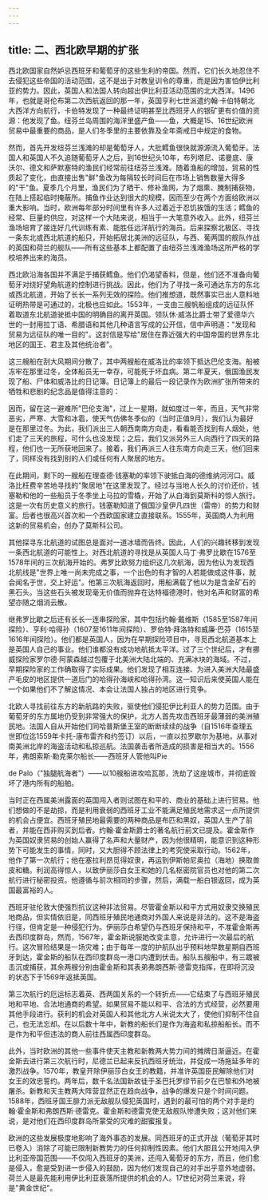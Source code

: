 ```yaml
---
---
---
```

title: 二、西北欧早期的扩张
---



西北欧国家自然妒忌西班牙和葡萄牙的这些生利的帝国。然而，它们长久地忍住不去侵犯这些帝国的活动范围，这不是出于对教皇训令的尊重，而是因为害怕伊比利亚的势力。因此，英国人和法国人转向超出伊比利亚活动范围的北大西洋。1496年，也就是哥伦布第二次西航返回的那一年，英国亨利七世派遣约翰·卡伯特朝北大西洋方向航行，卡伯特发现了一种最终证明甚至比西班牙人的银矿更有价值的资源：他发现了鱼。纽芬兰岛周围的海洋里盛产鱼——鱼，大概是15、16世纪欧洲贸易中最重要的商品，是人们冬季里的主要依靠及全年斋戒日中规定的食物。

然而，首先开发纽芬兰浅滩的却是葡萄牙人，大批鳕鱼很快就源源流入葡萄牙。法国人和英国人不久追随葡萄牙人之后，到16世纪头10年，布列塔尼、诺曼底、康沃尔、德文和萨默塞特的渔民们经常前往纽芬兰浅滩。随着渔船的增加，贸易的性质起了变化，由直接出售"鲜"鱼改为每隔较长时间后在市场上销售数量大得多的"干"鱼。夏季几个月里，渔民们为了晒干、修补渔网，为了烟熏、腌制捕获物，在陆上搭起临时掩蔽所。捕鱼作业达到很大的规模，因而至少在两个方面给欧洲以重大影响。当时，欧洲每年部分时间里有许多人过着近于忍饥挨饿的生活；鳕鱼的经常、巨量的供应，对这样一个大陆来说，相当于一大笔意外收入。此外，纽芬兰渔场培育了接连好几代训练有素、能胜任远洋航行的海员。后来探察北极区、寻找一条东北或西北航道的船只，开始拓居北美洲的远征队，与西、葡两国的舰队作战的英国和荷兰的舰队——所有这些基本上都配置了由纽芬兰浅滩渔场这所严格的学校培养出来的海员。

西北欧沿海各国并不满足于捕获鳕鱼。他们仍渴望香料，但是，他们还不准备向葡萄牙对绕好望角航道的控制进行挑战。因此，他们为了寻找一条可通达东方的东北或西北航道，开始了长长一系列无效的探险。他们推想道，既然事实已出人意料地证明热带是可通过的，北极也应如此。1553年，一支由三艘帆船组成的远征队怀着取道东北航道驶抵中国的明确目的离开英国。领队休·威洛比爵士带了爱德华六世的一封用拉丁语、希腊语和其他几种语言写成的公开信，信中声明道："发现和贸易为远征队的唯一目的"。这封信是写给"居住在靠近强大的中国帝国的世界东北地区的国王、君主及其他统治者"。

这三艘船在刮大风期间分散了，其中两艘船在威洛比的率领下抵达巴伦支海。船被冻牢在那里过冬，全体船员无一幸存，可能死于坏血病。第二年夏天，俄国渔民发现了船、尸体和威洛比的日记簿。日记簿上的最后一段记录作为欧洲扩张所带来的牺牲和悲剧的纪念品是值得注意的：

因而，留在这一避难所"巴伦支海"，过上一星期，就如度过一年，而且，天气非常恶劣，严寒、大雪和冰雹，使天气仿佛冬季似的（当时正值9月），我们认为最好是在那里过冬。为此，我们派出三人朝西南南方向走，看看能否找到有人烟处，他们走了三天的旅程，可什么也没发现；之后，我们又派另外三人向西行了四天的路程，他们也一无所获地回来了。接着，我们再派三人往东南方向走三天，他们回来了，同样没有找到别的人们或任何有人聚居的地方。

在此期间，剩下的一艘船在理查德·钱塞勒的率领下驶抵白海的德维纳河河口。威洛比枉费辛苦地寻找的"聚居地"在这里发现了。经过与当地人长久的讨价还价，钱塞勒和他的一些船员于冬季坐上马拉的雪橇，开始了从白海到莫斯科的惊人旅行。这是一次有历史意义的旅行。钱塞勒知道了俄国沙皇伊凡四世（雷帝）的势力和财富。后者也很高兴首次和一个西欧国家建立直接联系。1555年，英国商人为利用这新的贸易机会，创办了莫斯科公司。

其他探寻东北航道的试图总是面对一道冰墙而告终。因此，人们的兴趣转移到发现一条西北航道的可能性上。对西北航道的寻找是从英国人马丁·弗罗比歇在1576至1578年间的三次航海开始的。弗罗比欧努力组织这几次航海，因为他认为发现西北航线是"世界上唯一尚未完成之事，一个出色的有才智的人若能做成这件事，就会闻名于世，交上好运"。他第三次航海返回时，用船满载了他以为是含金矿石的黑石头。当这些石头被发现毫无价值而抛弃在达特福德港时，他对名声和财富的希望亦随之烟消云散。

继弗罗比歇之后还有长长一连串探险家，其中包括约翰·戴维斯（1585至1587年间探险）、亨利·哈得孙（1607至1611年间探险）、罗伯特·拜洛特和威廉·巴芬（1615至1616年间探险）。他们都是英国人，因为在早期探险项目中，寻觅西北航道基本上是英国人自己的事业。他们谁都没有成功地航抵太平洋。过了三个世纪后，才有挪威探险家罗尔德·阿蒙森越过包覆于北美洲大陆北端的、充满冰块的海域。不过，早期探险家的工作确取得了实际成果。他们发现了相互连接、为进入美洲大陆最盛产毛皮的地区提供一道后门的哈得孙海峡和哈得孙湾。这一知识后来使英国人能在一个如果他们不了解这情况、本会让法国人独占的地区进行竞争。

北欧人寻找前往东方的新航路的失败，驱使他们侵犯伊比利亚人的势力范围。由于葡萄牙的东方属地仍受到非常强大的保护，北方人首先攻击西班牙最薄弱的美洲殖民地。法国人自从开始他们同哈普斯堡王室的断断续续的战争（自1516年查理五世即位迄1559年卡托-康布雷齐和约签订）以后，一直以拉罗歇尔为基地，从事对南美洲北岸的海盗活动和私掠巡航。法国袭击者所造成的损害是相当大的。1556年，弗朗索斯·勒克莱尔船长——西班牙人管他叫Pie

de Palo（"独腿航海者"）——以10艘船进攻哈瓦那，洗劫了这座城市，并彻底毁坏了港内所有的船舶。

当时正在西属美洲露面的英国闯入者则试图在和平的、商业的基础上进行贸易。他们想做的不是劫掠，而是利用衰弱的西班牙工业不能满足殖民地需求这一点所提供的机会占便宜。西班牙殖民地最需要的两种商品是布匹和黑奴，英国人生产了前者，并能在西非购买到后者。约翰·霍金斯爵士的著名航行前文已提及。霍金斯作为英国奴隶贸易的创始人赢得了名声和大量财产，因为他很精明，能意识到这种形势下可能发生的事情，同时，又大胆得不顾法律上的考究使采取行动。1562年，他作了第一次航行；他在塞拉利昂觅得奴隶，再运到伊斯帕尼奥拉（海地）换取兽皮和糖。利润高得惊人，以致伊丽莎白女王和她的几名枢密院官员也对他的第二次航行进行秘密投资。他遵循与前次相同的步骤，然后，满载一船白银返回，成为英国最富裕的人。

西班牙驻伦敦大使强烈抗议这种非法贸易。尽管霍金斯以和平方式用奴隶交换殖民地商品，但实情依旧是，同西班牙殖民地通商对外国人来说是非法的。这不是海盗行径，但肯定是一种侵犯行为。伊丽莎白希望仍与西班牙保持和平，不准霍金斯再去西印度群岛，然而，1567年，霍金斯说服她改变主意，允许进行一次最后的航行。这次冒险结果是一场灾难；由于每年一度的护航队出乎预料地早数星期自西班牙到达，霍金斯的船队在西印度群岛一港口内遭到伏击。船队五艘船中，有三踱被击沉或捕获，其余两艘分别由霍金斯和其表弟弗朗西斯·德雷克指挥，在即将沉没的状态下于1569年返抵英国。

第三次航行的厄运标志着英、西两国关系的一个转折点——它结束了与西班牙殖民地和平地、合法地通商的希望。如果贸易不能以和平、合法的方式经营，必然要用其他手段进行。获利的机会对英国人和其他北方人米说太大了，使他们抑制不住自己，也无法忘却。在以后数十年中，新教的船长们是作为海盗和私掠船船长。而不是作为和平但违法的商人前往西属西印度群岛。

此外，当时欧洲的其他一些事件使天主教和新教两大势力间的摊牌日渐逼近。在霍金斯去进行第三次航行时，尼德兰已起来反抗西班牙统治，并促成一场拖延多年的激烈战争。1570年，教皇开除伊丽莎白女王的教籍，并准许英国臣民解除他们对女王的效忠誓约。两年后，数千名法国新故徒于圣巴托罗缪节前夕在巴黎和外地被屠杀。新教和天主教两大阵营显然正在趋向战争，战争的爆发只是个时间问题。1588年，西班牙国王腓力派无敌舰队侵犯英国时，遇到的最可怕的两个对手是约翰·霍金斯和弗朗西斯·德雷克。霍金斯和德雷克使无敌舰队惨遭失败；这对他们来说，是对他们在西印度群岛所蒙受的灾难的甜蜜报复。

欧洲的这些发展极度地影响了海外事态的发展。同西班牙的正式开战（葡萄牙其时已卷入）消除了可能已限制新教势力的任何抑制性因素。他们大胆且公开地闯入伊比利亚帝国范围——不仅闯入西班牙的美洲，还闯入葡萄牙的东方，而且，他们愈是侵入，愈是受到进一步侵入的鼓励，因为他们发现自己的对手出乎意外地虚弱。荷兰人是最先能利用伊比利亚衰落所提供的机会的人。17世纪对荷兰来说，将是"黄金世纪"。
